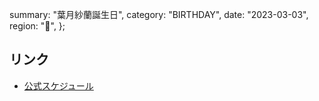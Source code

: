   summary: "葉月紗蘭誕生日",
  category: "BIRTHDAY",
  date: "2023-03-03",
  region: "🎂",
};

## リンク

- [公式スケジュール](https://takanenonadeshiko.jp/?p=272)
